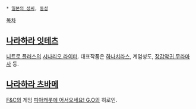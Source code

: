  * [[일본의 성씨]], [[동성]]

[[목차]]

== [[나라하라 잇테츠]] ==
[[니트로 플러스]]의 [[시나리오 라이터]]. 대표작품은 [[하나치라스]], 계엄성도, [[장갑악귀 무라마사]] 등.

== [[나라하라 츠바메]] ==
[[F&C]]의 게임 [[피아캐롯에 어서오세요! G.O]]의 히로인.
